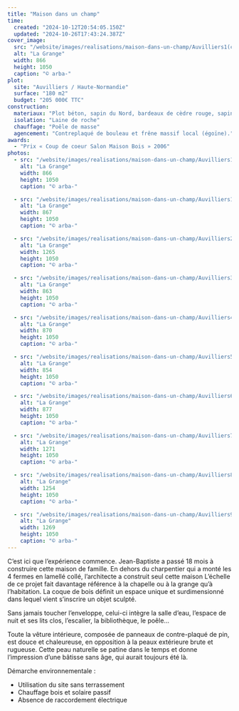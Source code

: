 ```yaml
---
title: "Maison dans un champ"
time:
  created: "2024-10-12T20:54:05.150Z"
  updated: "2024-10-26T17:43:24.387Z"
cover_image:
  src: "/website/images/realisations/maison-dans-un-champ/Auvilliers1(c)G_LeBoulicaut.jpg"
  alt: "La Grange"
  width: 866
  height: 1050
  caption: "© arba-"
plot:
  site: "Auvilliers / Haute-Normandie"
  surface: "180 m2"
  budget: "205 000€ TTC"
construction:
  materiaux: "Plot béton, sapin du Nord, bardeaux de cèdre rouge, sapin du Nord brûlé"
  isolation: "Laine de roche"
  chauffage: "Poêle de masse"
  agencement: "Contreplaqué de bouleau et frêne massif local (égoïne)."
awards:
  - "Prix « Coup de coeur Salon Maison Bois » 2006"
photos:
  - src: "/website/images/realisations/maison-dans-un-champ/Auvilliers1(c)G_LeBoulicaut.jpg"
    alt: "La Grange"
    width: 866
    height: 1050
    caption: "© arba-"

  - src: "/website/images/realisations/maison-dans-un-champ/Auvilliers10(c)G_LeBoulicaut.jpg"
    alt: "La Grange"
    width: 867
    height: 1050
    caption: "© arba-"

  - src: "/website/images/realisations/maison-dans-un-champ/Auvilliers2(c)G_LeBoulicaut.jpg"
    alt: "La Grange"
    width: 1265
    height: 1050
    caption: "© arba-"

  - src: "/website/images/realisations/maison-dans-un-champ/Auvilliers3(c)G_LeBoulicaut.jpg"
    alt: "La Grange"
    width: 863
    height: 1050
    caption: "© arba-"

  - src: "/website/images/realisations/maison-dans-un-champ/Auvilliers4(c)G_LeBoulicaut.jpg"
    alt: "La Grange"
    width: 870
    height: 1050
    caption: "© arba-"

  - src: "/website/images/realisations/maison-dans-un-champ/Auvilliers5(c)G_LeBoulicaut.jpg"
    alt: "La Grange"
    width: 854
    height: 1050
    caption: "© arba-"

  - src: "/website/images/realisations/maison-dans-un-champ/Auvilliers6(c)G_LeBoulicaut.jpg"
    alt: "La Grange"
    width: 877
    height: 1050
    caption: "© arba-"

  - src: "/website/images/realisations/maison-dans-un-champ/Auvilliers7(c)G_LeBoulicaut.jpg"
    alt: "La Grange"
    width: 1271
    height: 1050
    caption: "© arba-"

  - src: "/website/images/realisations/maison-dans-un-champ/Auvilliers8(c)G_LeBoulicaut.jpg"
    alt: "La Grange"
    width: 1254
    height: 1050
    caption: "© arba-"

  - src: "/website/images/realisations/maison-dans-un-champ/Auvilliers9(c)G_LeBoulicaut.jpg"
    alt: "La Grange"
    width: 1269
    height: 1050
    caption: "© arba-"
---
```


C’est ici que l’expérience commence. Jean-Baptiste a passé 18 mois à construire cette maison de famille. En dehors du charpentier qui a monté les 4 fermes en lamellé collé, l’architecte a construit seul cette maison
L’échelle de ce projet fait davantage référence à la chapelle ou à la grange qu’à l’habitation. La coque de bois définit un espace unique et surdimensionné dans lequel vient s’inscrire un objet sculpté.

Sans jamais toucher l’enveloppe, celui-ci intègre la salle d’eau, l’espace de nuit et ses lits clos, l’escalier, la bibliothèque, le poêle…

Toute la vêture intérieure, composée de panneaux de contre-plaqué de pin, est douce et chaleureuse, en opposition à la peaux extérieure brute et rugueuse.
Cette peau naturelle se patine dans le temps et donne l’impression d’une bâtisse sans âge, qui aurait toujours été là.

Démarche environnementale :

- Utilisation du site sans terrassement
- Chauffage bois et solaire passif
- Absence de raccordement électrique
